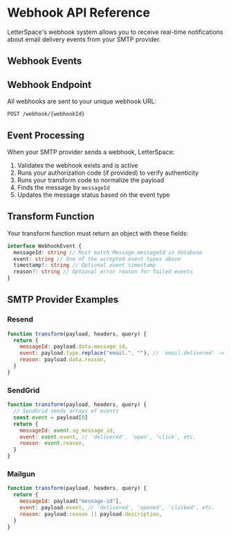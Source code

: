 # Webhook API Reference

LetterSpace's webhook system allows you to receive real-time notifications about email delivery events from your SMTP provider.

## Webhook Events

<WebhookEventsReference />

## Webhook Endpoint

All webhooks are sent to your unique webhook URL:

```
POST /webhook/{webhookId}
```

## Event Processing

When your SMTP provider sends a webhook, LetterSpace:

1. Validates the webhook exists and is active
2. Runs your authorization code (if provided) to verify authenticity
3. Runs your transform code to normalize the payload
4. Finds the message by `messageId`
5. Updates the message status based on the event type

## Transform Function

Your transform function must return an object with these fields:

```typescript
interface WebhookEvent {
  messageId: string // Must match Message.messageId in database
  event: string // One of the accepted event types above
  timestamp?: string // Optional event timestamp
  reason?: string // Optional error reason for failed events
}
```

## SMTP Provider Examples

### Resend

```javascript
function transform(payload, headers, query) {
  return {
    messageId: payload.data.message_id,
    event: payload.type.replace("email.", ""), // 'email.delivered' -> 'delivered'
    reason: payload.data.reason,
  }
}
```

### SendGrid

```javascript
function transform(payload, headers, query) {
  // SendGrid sends arrays of events
  const event = payload[0]
  return {
    messageId: event.sg_message_id,
    event: event.event, // 'delivered', 'open', 'click', etc.
    reason: event.reason,
  }
}
```

### Mailgun

```javascript
function transform(payload, headers, query) {
  return {
    messageId: payload["message-id"],
    event: payload.event, // 'delivered', 'opened', 'clicked', etc.
    reason: payload.reason || payload.description,
  }
}
```

